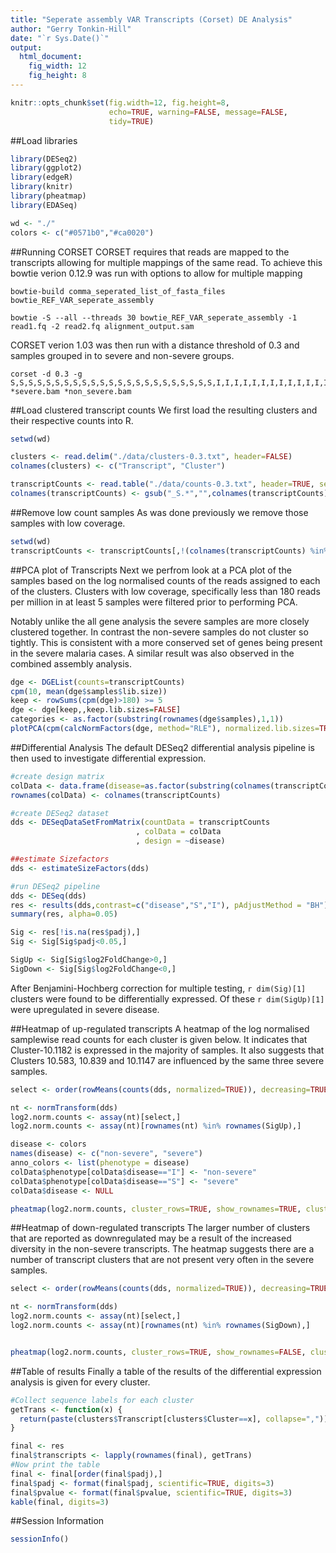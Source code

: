 ```yaml
---
title: "Seperate assembly VAR Transcripts (Corset) DE Analysis"
author: "Gerry Tonkin-Hill"
date: "`r Sys.Date()`"
output: 
  html_document:
    fig_width: 12
    fig_height: 8
---
```


```r
knitr::opts_chunk$set(fig.width=12, fig.height=8,
                      echo=TRUE, warning=FALSE, message=FALSE,
                      tidy=TRUE)
```

##Load libraries
```r
library(DESeq2)
library(ggplot2)
library(edgeR)
library(knitr)
library(pheatmap)
library(EDASeq)

wd <- "./"
colors <- c("#0571b0","#ca0020")
```

##Running CORSET
CORSET requires that reads are mapped to the transcripts allowing for multiple mappings of the same read. To achieve this bowtie verion 0.12.9 was run with options to allow for multiple mapping
```
bowtie-build comma_seperated_list_of_fasta_files bowtie_REF_VAR_seperate_assembly

bowtie -S --all --threads 30 bowtie_REF_VAR_seperate_assembly -1 read1.fq -2 read2.fq alignment_output.sam
```

CORSET verion 1.03 was then run with a distance threshold of 0.3 and samples grouped in to severe and non-severe groups.
```
corset -d 0.3 -g S,S,S,S,S,S,S,S,S,S,S,S,S,S,S,S,S,S,S,S,S,S,S,I,I,I,I,I,I,I,I,I,I,I,I,I,I,I,I,I,I,I,I,I *severe.bam *non_severe.bam
```


##Load clustered transcript counts
We first load the resulting clusters and their respective counts into R.

```r
setwd(wd)

clusters <- read.delim("./data/clusters-0.3.txt", header=FALSE)
colnames(clusters) <- c("Transcript", "Cluster")

transcriptCounts <- read.table("./data/counts-0.3.txt", header=TRUE, sep="\t", row.names=1)
colnames(transcriptCounts) <- gsub("_S.*","",colnames(transcriptCounts))
```

##Remove low count samples
As was done previously we remove those samples with low coverage.

```r
setwd(wd)
transcriptCounts <- transcriptCounts[,!(colnames(transcriptCounts) %in% c('SFD1.CM', 'SFM9', 'SFC.025'))]
```

##PCA plot of Transcripts
Next we perfrom look at a PCA plot of the samples based on the log normalised counts of the reads assigned to each of the clusters. Clusters with low coverage, specifically less than 180 reads per million in at least 5 samples were filtered prior to performing PCA.

Notably unlike the all gene analysis the severe samples are more closely clustered together. In contrast the non-severe samples do not cluster so tightly. This is consistent with a more conserved set of genes being present in the severe malaria cases. A similar result was also observed in the combined assembly analysis.

```r
dge <- DGEList(counts=transcriptCounts)
cpm(10, mean(dge$samples$lib.size))
keep <- rowSums(cpm(dge)>180) >= 5
dge <- dge[keep,,keep.lib.sizes=FALSE]
categories <- as.factor(substring(rownames(dge$samples),1,1))
plotPCA(cpm(calcNormFactors(dge, method="RLE"), normalized.lib.sizes=TRUE, log=T), col=colors[categories], cex=0.8, isLog=TRUE)
```

##Differential Analysis
The default DESeq2 differential analysis pipeline is then used to investigate differential expression.

```r
#create design matrix
colData <- data.frame(disease=as.factor(substring(colnames(transcriptCounts),1,1)))
rownames(colData) <- colnames(transcriptCounts)

#create DESeq2 dataset
dds <- DESeqDataSetFromMatrix(countData = transcriptCounts
                            , colData = colData
                            , design = ~disease)

##estimate Sizefactors
dds <- estimateSizeFactors(dds)

#run DESeq2 pipeline
dds <- DESeq(dds)
res <- results(dds,contrast=c("disease","S","I"), pAdjustMethod = "BH")
summary(res, alpha=0.05)

Sig <- res[!is.na(res$padj),]
Sig <- Sig[Sig$padj<0.05,]

SigUp <- Sig[Sig$log2FoldChange>0,]
SigDown <- Sig[Sig$log2FoldChange<0,]
```

After Benjamini-Hochberg correction for multiple testing, `r dim(Sig)[1]` clusters were found to be differentially expressed. Of these `r dim(SigUp)[1]` were upregulated in severe disease.

##Heatmap of up-regulated transcripts
A heatmap of the log normalised samplewise read counts for each cluster is given below. It indicates that Cluster-10.1182 is expressed in the majority of samples. It also suggests that Clusters 10.583, 10.839 and 10.1147 are influenced by the same three severe samples.

```r
select <- order(rowMeans(counts(dds, normalized=TRUE)), decreasing=TRUE)

nt <- normTransform(dds)
log2.norm.counts <- assay(nt)[select,]
log2.norm.counts <- assay(nt)[rownames(nt) %in% rownames(SigUp),]

disease <- colors
names(disease) <- c("non-severe", "severe")
anno_colors <- list(phenotype = disease)
colData$phenotype[colData$disease=="I"] <- "non-severe"
colData$phenotype[colData$disease=="S"] <- "severe"
colData$disease <- NULL

pheatmap(log2.norm.counts, cluster_rows=TRUE, show_rownames=TRUE, cluster_cols=TRUE, annotation_col=colData, annotation_colors = anno_colors)
```

##Heatmap of down-regulated transcripts
The larger number of clusters that are reported as downregulated may be a result of the increased diversity in the non-severe transcripts. The heatmap suggests there are a number of transcript clusters that are not present very often in the severe samples.

```r
select <- order(rowMeans(counts(dds, normalized=TRUE)), decreasing=TRUE)

nt <- normTransform(dds)
log2.norm.counts <- assay(nt)[select,]
log2.norm.counts <- assay(nt)[rownames(nt) %in% rownames(SigDown),]


pheatmap(log2.norm.counts, cluster_rows=TRUE, show_rownames=FALSE, cluster_cols=TRUE, annotation_col=colData, annotation_colors = anno_colors)
```

##Table of results
Finally a table of the results of the differential expression analysis is given for every cluster.

```r
#Collect sequence labels for each cluster
getTrans <- function(x) {
  return(paste(clusters$Transcript[clusters$Cluster==x], collapse=","))
}

final <- res
final$transcripts <- lapply(rownames(final), getTrans)
#Now print the table
final <- final[order(final$padj),]
final$padj <- format(final$padj, scientific=TRUE, digits=3)
final$pvalue <- format(final$pvalue, scientific=TRUE, digits=3)
kable(final, digits=3)
```

##Session Information
```r
sessionInfo()
```